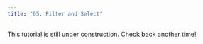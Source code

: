 ```yaml
---
title: "05: Filter and Select"
---
```


::: {.callout-caution title="Under Construction"}

This tutorial is still under construction. Check back another time!

:::